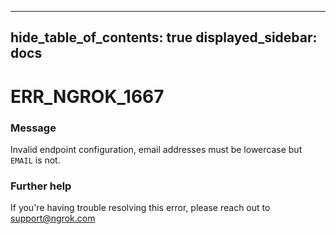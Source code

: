 

---
hide_table_of_contents: true
displayed_sidebar: docs
---


# ERR_NGROK_1667

### Message
Invalid endpoint configuration, email addresses must be lowercase but `EMAIL` is not.

<ErrorDetails error="err_ngrok_1667" />



### Further help
If you're having trouble resolving this error, please reach out to [support@ngrok.com](mailto:support@ngrok.com?subject=Help%20with%20ERR_NGROK_1667)

